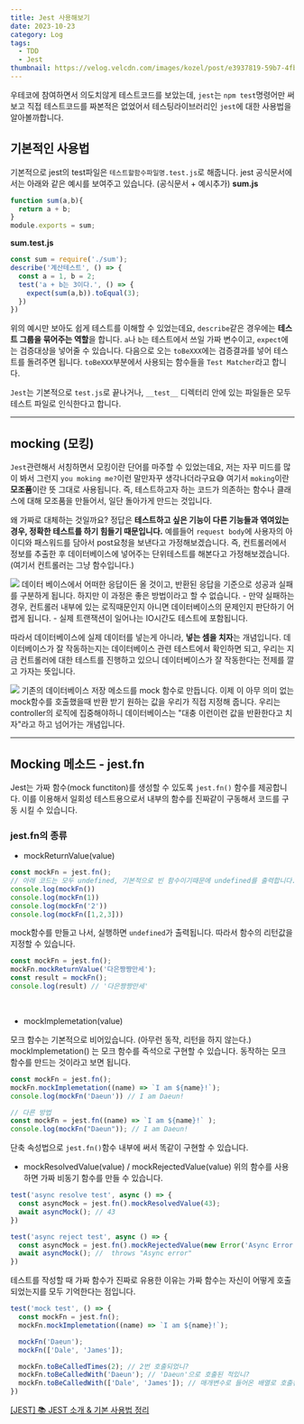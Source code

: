 ```yaml
---
title: Jest 사용해보기
date: 2023-10-23
category: Log
tags:
  - TDD
  - Jest
thumbnail: https://velog.velcdn.com/images/kozel/post/e3937819-59b7-4fb0-b2cb-09bc1191c7a7/image.png
---
```

우테코에 참여하면서 의도치않게 테스트코드를 보았는데, `jest`는 `npm test`명령어만 써보고 직접 테스트코드를 짜본적은 없었어서 
테스팅라이브러리인 `jest`에 대한 사용법을 알아볼까합니다.


## 기본적인 사용법

기본적으로 jest의 test파일은 `테스트할함수파일명.test.js`로 해줍니다.
jest 공식문서에서는 아래와 같은 예시를 보여주고 있습니다. (공식문서 + 예시추가)
**sum.js**
```js
function sum(a,b){
  return a + b;
}
module.exports = sum;
```

**sum.test.js**
```js
const sum = require('./sum');
describe('계산테스트', () => {
  const a = 1, b = 2; 
  test('a + b는 3이다.', () => { 
    expect(sum(a,b)).toEqual(3); 
  })
})
```
위의 예시만 보아도 쉽게 테스트를 이해할 수 있었는데요, `describe`같은 경우에는 **테스트 그룹을 묶어주는 역할**을 합니다.
`a`나 `b`는 테스트에서 쓰일 가짜 변수이고, `expect`에는 검증대상을 넣어줄 수 있습니다. 다음으로 오는 `toBeXXX`에는 검증결과를 넣어 테스트를 돌려주면 됩니다.
`toBeXXX`부분에서 사용되는 함수들을 `Test Matcher`라고 합니다.

`Jest`는 기본적으로 `test.js`로 끝나거나, `__test__` 디렉터리 안에 있는 파일들은 모두 테스트 파일로 인식한다고 합니다.

---

## mocking (모킹)
`Jest`관련해서 서칭하면서 모킹이란 단어를 마주할 수 있었는데요, 저는 자꾸 미드를 많이 봐서 그런지 `you moking me?`이런 말만자꾸 생각나더라구요😅
여기서 `moking`이란 **모조품**이란 뜻 그대로 사용됩니다.
즉, 테스트하고자 하는 코드가 의존하는 함수나 클래스에 대해 모조품을 만들어서, 일단 돌아가게 만드는 것입니다.

왜 가짜로 대체하는 것일까요?
정답은 **테스트하고 싶은 기능이 다른 기능들과 엮여있는 경우, 정확한 테스트를 하기 힘들기 때문입니다.**
예를들어 `request body`에 사용자의 아이디와 패스워드를 담아서 post요청을 보낸다고 가정해보겠습니다.
즉, 컨트롤러에서 정보를 추출한 후 데이터베이스에 넣어주는 단위테스트를 해본다고 가정해보겠습니다. (여기서 컨트롤러는 그냥 함수입니다.)

<img src="https://blog.kakaocdn.net/dn/c8kPTf/btrriWxbb9s/ROAXmsTEQvvoAOeBX4ejoK/img.png" />
데이터 베이스에서 어떠한 응답이든 올 것이고, 반환된 응답을 기준으로 성공과 실패를 구분하게 됩니다.
하지만 이 과정은 좋은 방법이라고 할 수 없습니다.
- 만약 실패하는 경우, 컨트롤러 내부에 있는 로직때문인지 아니면 데이터베이스의 문제인지 판단하기 어렵게 됩니다.
- 실제 트랜잭션이 일어나는 IO시간도 테스트에 포함됩니다.

따라서 데이터베이스에 실제 데이터를 넣는게 아니라, **넣는 셈을 치자**는 개념입니다.
데이터베이스가 잘 작동하는지는 데이터베이스 관련 테스트에서 확인하면 되고,
우리는 지금 컨트롤러에 대한 테스트를 진행하고 있으니 데이터베이스가 잘 작동한다는 전제를 깔고 가자는 뜻입니다.

<img src="https://blog.kakaocdn.net/dn/mwKXG/btrriqZzzYg/Z2NZ0OVbQEFSD4KgMcCWHK/img.png" />
기존의 데이터베이스 저장 메소드를 mock 함수로 만듭니다.
이제 이 아무 의미 없는 mock함수를 호출했을때 반환 받기 원하는 값을 우리가 직접 지정해 줍니다.
우리는 controller의 로직에 집중해야하니 데이터베이스는 "대충 이런이런 값을 반환한다고 치자"라고 하고 넘어가는 개념입니다.

---
## Mocking 메소드 - jest.fn
Jest는 가짜 함수(mock functiton)를 생성할 수 있도록 `jest.fn()` 함수를 제공합니다.
이를 이용해서 일회성 테스트용으로서 내부의 함수를 진짜같이 구동해서 코드를 구동 시킬 수 있습니다.

### jest.fn의 종류
- mockReturnValue(value)
```js
const mockFn = jest.fn();
// 아래 코드는 모두 undefined, 기본적으로 빈 함수이기때문에 undefined를 출력합니다.
console.log(mockFn()) 
console.log(mockFn(1))
console.log(mockFn('2'))
console.log(mockFn([1,2,3]))
```
mock함수를 만들고 나서, 실행하면 `undefined`가 출력됩니다. 따라서 함수의 리턴값을 지정할 수 있습니다.

```js
const mockFn = jest.fn();
mockFn.mockReturnValue('다은짱짱만세');
const result = mockFn();
console.log(result) // '다은짱짱만세'
```
<br/>

- mockImplemetation(value)

모크 함수는 기본적으로 비어있습니다. (아무런 동작, 리턴을 하지 않는다.)
mockImplemetation() 는 모크 함수를 즉석으로 구현할 수 있습니다. 동작하는 모크 함수를 만드는 것이라고 보면 됩니다.

```js
const mockFn = jest.fn();
mockFn.mockImplemetation((name) => `I am ${name}!`);
console.log(mockFn('Daeun')) // I am Daeun!

// 다른 방법
const mockFn = jest.fn((name) => `I am ${name}!` );
console.log(mockFn("Daeun")); // I am Daeun!
```
단축 속성법으로 `jest.fn()`함수 내부에 써서 똑같이 구현할 수 있습니다.

- mockResolvedValue(value) / mockRejectedValue(value)
위의 함수를 사용하면 가짜 비동기 함수를 만들 수 있습니다.
```js
test('async resolve test', async () => {
  const asyncMock = jest.fn().mockResolvedValue(43);
  await asyncMock(); // 43
})

test('async reject test', async () => {
  const asyncMock = jest.fn().mockRejectedValue(new Error('Async Error'));
  await asyncMock(); //  throws "Async error"
})
```
테스트를 작성할 때 가짜 함수가 진짜로 유용한 이유는 가짜 함수는 자신이 어떻게 호출되었는지를 모두 기억한다는 점입니다.

```js
test('mock test', () => {
  const mockFn = jest.fn();
  mockFn.mockImplemetation((name) => `I am ${name}!`);

  mockFn('Daeun');
  mockFn(['Dale', 'James']);

  mockFn.toBeCalledTimes(2); // 2번 호출되었니?
  mockFn.toBeCalledWith('Daeun'); // 'Daeun'으로 호출된 적있니?
  mockFn.toBeCalledWith(['Dale', 'James']); // 매개변수로 들어온 배열로 호출된 적 있니? 
})
```

[[JEST] 📚 JEST 소개 & 기본 사용법 정리](https://inpa.tistory.com/entry/JEST-%F0%9F%93%9A-jest-%EB%AC%B8%EB%B2%95-%EC%A0%95%EB%A6%AC)

